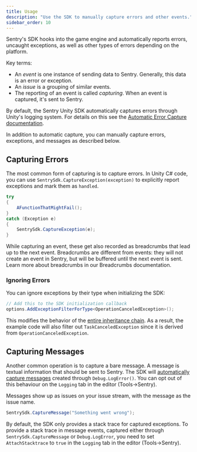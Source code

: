 ```yaml
---
title: Usage
description: "Use the SDK to manually capture errors and other events."
sidebar_order: 10
---
```


Sentry's SDK hooks into the game engine and automatically reports errors, uncaught exceptions, as well as other types of errors depending on the platform.

<Alert>

Key terms:

- An _event_ is one instance of sending data to Sentry. Generally, this data is an error or exception.
- An _issue_ is a grouping of similar events.
- The reporting of an event is called _capturing_.
  When an event is captured, it's sent to Sentry.

</Alert>

By default, the Sentry Unity SDK automatically captures errors through Unity's logging system. For details on this see the [Automatic Error Capture documentation](/platforms/unity/usage/automatic-error-capture/).

In addition to automatic capture, you can manually capture errors, exceptions, and messages as described below.

## Capturing Errors

The most common form of capturing is to capture errors. In Unity C# code, you can use `SentrySdk.CaptureException(exception)` to explicitly report exceptions and mark them as `handled`.

```csharp
try
{
    AFunctionThatMightFail();
}
catch (Exception e)
{
    SentrySdk.CaptureException(e);
}
```

While capturing an event, these get also recorded as breadcrumbs that lead up to the next event. Breadcrumbs are different from events: they will not create an event in Sentry, but will be buffered until the next event is sent. Learn more about breadcrumbs in our <PlatformLink to="/enriching-events/breadcrumbs/">Breadcrumbs documentation</PlatformLink>.

### Ignoring Errors

You can ignore exceptions by their type when initializing the SDK:

```csharp
// Add this to the SDK initialization callback
options.AddExceptionFilterForType<OperationCanceledException>();
```

This modifies the behavior of the [entire inheritance chain](https://docs.microsoft.com/en-us/dotnet/csharp/tutorials/inheritance#background-what-is-inheritance). As a result, the example code will also filter out `TaskCanceledException` since it is derived from `OperationCanceledException`.

## Capturing Messages

Another common operation is to capture a bare message. A message is textual information that should be sent to Sentry. The SDK will [automatically capture messages](/platforms/unity/usage/automatic-error-capture/) created through `Debug.LogError()`. You can opt out of this behaviour on the `Logging` tab in the editor (Tools->Sentry).

Messages show up as issues on your issue stream, with the message as the issue name.

```csharp
SentrySdk.CaptureMessage("Something went wrong");
```

<Alert>

By default, the SDK only provides a stack trace for captured exceptions. To provide a stack trace in message events, captured either through `SentrySdk.CaptureMessage` or `Debug.LogError`, you need to set `AttachStacktrace` to `true` in the `Logging` tab in the editor (Tools->Sentry).

</Alert>
